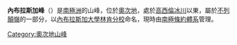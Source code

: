 {{coord|80|4|S|159|30|E|display=title}}

'''內布拉斯加峰'''（{{lang-en|Nebraska Peaks}}）是[[南極洲|南極洲]]的山峰，位於[[奧次地|奧次地]]，處於[[高西倫冰川|高西倫冰川]]以東，屬於[[不列顛嶺|不列顛嶺]]的一部分，以[[內布拉斯加大學林肯分校|內布拉斯加大學林肯分校]]命名，現時由[[南極條約體系|南極條約體系]]管理。

{{DEFAULTSORT:Nebraska Peaks}}
[[Category:奧次地山峰|Category:奧次地山峰]]


{{OatesLand-geo-stub}}